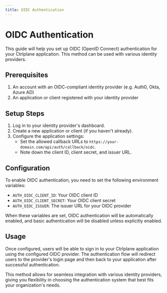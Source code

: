 ```yaml
---
title: OIDC Authentication
---
```


# OIDC Authentication

This guide will help you set up OIDC (OpenID Connect) authentication for your
Ctrlplane application. This method can be used with various identity providers.

## Prerequisites

1. An account with an OIDC-compliant identity provider (e.g. Auth0, Okta, Azure
   AD)
2. An application or client registered with your identity provider

## Setup Steps

1. Log in to your identity provider's dashboard.
2. Create a new application or client (if you haven't already).
3. Configure the application settings:
   - Set the allowed callback URLs to
     `https://your-domain.com/api/auth/callback/oidc`.
   - Note down the client ID, client secret, and issuer URL.

## Configuration

To enable OIDC authentication, you need to set the following environment
variables:

- `AUTH_OIDC_CLIENT_ID`: Your OIDC client ID
- `AUTH_OIDC_CLIENT_SECRET`: Your OIDC client secret
- `AUTH_OIDC_ISSUER`: The issuer URL for your OIDC provider

When these variables are set, OIDC authentication will be automatically enabled,
and basic authentication will be disabled unless explicitly enabled.

## Usage

Once configured, users will be able to sign in to your Ctrlplane application
using the configured OIDC provider. The authentication flow will redirect users
to the provider's login page and then back to your application after successful
authentication.

This method allows for seamless integration with various identity providers,
giving you flexibility in choosing the authentication system that best fits your
organization's needs.
